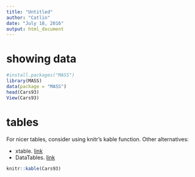 ---
title: "Untitled"
author: "Catlin"
date: "July 18, 2016"
output: html_document
---

# showing data


```{r cars}
#install.packages("MASS")
library(MASS)
data(package = "MASS")
head(Cars93)
View(Cars93)

```

# tables

For nicer tables, consider using knitr's kable function.  Other alternatives:

* xtable. [link](https://cran.r-project.org/web/packages/xtable/vignettes/xtableGallery.pdf)
* DataTables. [link](http://www.htmlwidgets.org/showcase_leaflet.html)

```{r results='asis'}

knitr::kable(Cars93)

```

